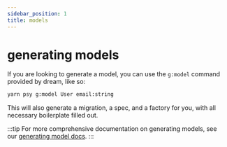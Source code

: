 ```yaml
---
sidebar_position: 1
title: models
---
```


# generating models

If you are looking to generate a model, you can use the `g:model` command provided by dream, like so:

```bash
yarn psy g:model User email:string
```

This will also generate a migration, a spec, and a factory for you, with all necessary boilerplate filled out.

:::tip
For more comprehensive documentation on generating models, see our [generating model docs](/docs/models/generating).
:::
